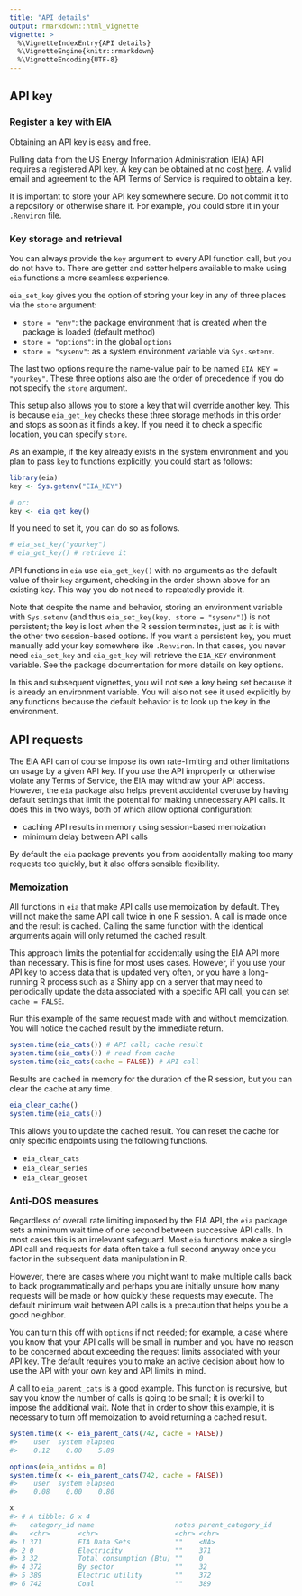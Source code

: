 ```yaml
---
title: "API details"
output: rmarkdown::html_vignette
vignette: >
  %\VignetteIndexEntry{API details}
  %\VignetteEngine{knitr::rmarkdown}
  %\VignetteEncoding{UTF-8}
---
```




## API key

### Register a key with EIA

Obtaining an API key is easy and free. 

Pulling data from the US Energy Information Administration (EIA) API requires a registered API key. A key can be obtained at no cost [here](https://www.eia.gov/opendata/register.php). A valid email and agreement to the API Terms of Service is required to obtain a key.

It is important to store your API key somewhere secure. Do not commit it to a repository or otherwise share it. For example, you could store it in your `.Renviron` file.

### Key storage and retrieval

You can always provide the `key` argument to every API function call, but you do not have to. There are getter and setter helpers available to make using `eia` functions a more seamless experience.

`eia_set_key` gives you the option of storing your key in any of three places via the `store` argument:

* `store = "env"`: the package environment that is created when the package is loaded (default method)
* `store = "options"`: in the global `options`
* `store = "sysenv"`: as a system environment variable via `Sys.setenv`.

The last two options require the name-value pair to be named `EIA_KEY = "yourkey"`. These three options also are the order of precedence if you do not specify the `store` argument.

This setup also allows you to store a key that will override another key. This is because `eia_get_key` checks these three storage methods in this order and stops as soon as it finds a key. If you need it to check a specific location, you can specify `store`.

As an example, if the key already exists in the system environment and you plan to pass `key` to functions explicitly, you could start as follows:


```r
library(eia)
key <- Sys.getenv("EIA_KEY") 

# or:
key <- eia_get_key()
```

If you need to set it, you can do so as follows.


```r
# eia_set_key("yourkey")
# eia_get_key() # retrieve it
```

API functions in `eia` use `eia_get_key()` with no arguments as the default value of their `key` argument, checking in the order shown above for an existing key. This way you do not need to repeatedly provide it.

Note that despite the name and behavior, storing an environment variable with `Sys.setenv` (and thus `eia_set_key(key, store = "sysenv")`) is not persistent; the key is lost when the R session terminates, just as it is with the other two session-based options. If you want a persistent key, you must manually add your key somewhere like `.Renviron`. In that cases, you never need `eia_set_key` and `eia_get_key` will retrieve the `EIA_KEY` environment variable. See the package documentation for more details on key options.

In this and subsequent vignettes, you will not see a key being set because it is already an environment variable. You will also not see it used explicitly by any functions because the default behavior is to look up the key in the environment.

## API requests

The EIA API can of course impose its own rate-limiting and other limitations on usage by a given API key. If you use the API improperly or otherwise violate any Terms of Service, the EIA may withdraw your API access. However, the `eia` package also helps prevent accidental overuse by having default settings that limit the potential for making unnecessary API calls. It does this in two ways, both of which allow optional configuration:

*   caching API results in memory using session-based memoization
*   minimum delay between API calls

By default the `eia` package prevents you from accidentally making too many requests too quickly, but it also offers sensible flexibility.

### Memoization

All functions in `eia` that make API calls use memoization by default. They will not make the same API call twice in one R session. A call is made once and the result is cached. Calling the same function with the identical arguments again will only returned the cached result. 

This approach limits the potential for accidentally using the EIA API more than necessary. This is fine for most uses cases. However, if you use your API key to access data that is updated very often, or you have a long-running R process such as a Shiny app on a server that may need to periodically update the data associated with a specific API call, you can set `cache = FALSE`.

Run this example of the same request made with and without memoization. You will notice the cached result by the immediate return.


```r
system.time(eia_cats()) # API call; cache result
system.time(eia_cats()) # read from cache
system.time(eia_cats(cache = FALSE)) # API call
```

Results are cached in memory for the duration of the R session, but you can clear the cache at any time.


```r
eia_clear_cache()
system.time(eia_cats())
```

This allows you to update the cached result. You can reset the cache for only specific endpoints using the following functions.

*    `eia_clear_cats`
*    `eia_clear_series`
*    `eia_clear_geoset`

### Anti-DOS measures

Regardless of overall rate limiting imposed by the EIA API, the `eia` package sets a minimum wait time of one second between successive API calls. In most cases this is an irrelevant safeguard. Most `eia` functions make a single API call and requests for data often take a full second anyway once you factor in the subsequent data manipulation in R.

However, there are cases where you might want to make multiple calls back to back programmatically and perhaps you are initially unsure how many requests will be made or how quickly these requests may execute. The default minimum wait between API calls is a precaution that helps you be a good neighbor.

You can turn this off with `options` if not needed; for example, a case where you know that your API calls will be small in number and you have no reason to be concerned about exceeding the request limits associated with your API key. The default requires you to make an active decision about how to use the API with your own key and API limits in mind.

A call to `eia_parent_cats` is a good example. This function is recursive, but say you know the number of calls is going to be small; it is overkill to impose the additional wait. Note that in order to show this example, it is necessary to turn off memoization to avoid returning a cached result.




```r
system.time(x <- eia_parent_cats(742, cache = FALSE))
#>    user  system elapsed 
#>    0.12    0.00    5.89

options(eia_antidos = 0)
system.time(x <- eia_parent_cats(742, cache = FALSE))
#>    user  system elapsed 
#>    0.08    0.00    0.80

x
#> # A tibble: 6 x 4
#>   category_id name                    notes parent_category_id
#>   <chr>       <chr>                   <chr> <chr>             
#> 1 371         EIA Data Sets           ""    <NA>              
#> 2 0           Electricity             ""    371               
#> 3 32          Total consumption (Btu) ""    0                 
#> 4 372         By sector               ""    32                
#> 5 389         Electric utility        ""    372               
#> 6 742         Coal                    ""    389
```

